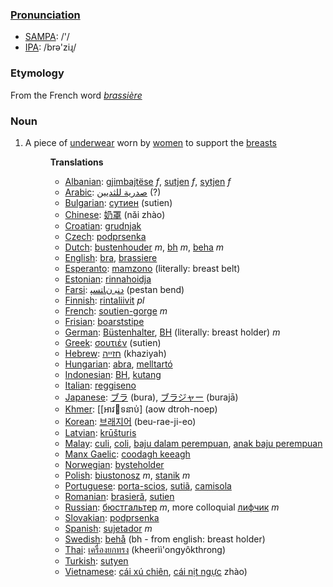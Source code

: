 ===[[Pronunciation]]===
*[[w:SAMPA|SAMPA]]: /'/
*[[w:IPA|IPA]]: /brə'ziɻ/

===Etymology===
From the French word ''[[brassière]]''
===Noun===
#A piece of [[underwear]] worn by [[women]] to support the [[breasts]]
#:'''Translations'''
#:*[[Albanian]]: [[gjimbajtëse]] ''f'', [[sutjen]] ''f'', [[sytjen]] ''f''
#:*[[Arabic]]: [[صدرية للثديين]] (?)
#:*[[Bulgarian]]: [[сутиен]] (sutien)
#:*[[Chinese]]: [[奶罩]] (nǎi zhào)
#:*[[Croatian]]: [[grudnjak]]
#:*[[Czech]]: [[podprsenka]]
#:*[[Dutch]]: [[bustenhouder]] ''m'', [[bh]] ''m'', [[beha]] ''m''
#:*[[English]]: [[bra]], [[brassiere]]
#:*[[Esperanto]]: [[mamzono]] (literally: breast belt)
#:*[[Estonian]]: [[rinnahoidja]]
#:*[[Farsi]]: [[ﺩﻨﺒ ﻥﺎﺘﺴﭙ]] (pestan bend)
#:*[[Finnish]]: [[rintaliivit]] ''pl''
#:*[[French]]: [[soutien-gorge]] ''m''
#:*[[Frisian]]: [[boarststipe]]
#:*[[German]]: [[Büstenhalter]], [[BH]] (literally: breast holder) ''m''
#:*[[Greek]]: [[σουτιέν]] (sutien)
#:*[[Hebrew]]: [[חזייה]] (khaziyah)
#:*[[Hungarian]]: [[abra]], [[melltartó]]
#:*[[Indonesian]]: [[BH]], [[kutang]]
#:*[[Italian]]: [[reggiseno]]
#:*[[Japanese]]: [[ブラ]] (bura), [[ブラジャー]] (burajā)
#:*[[Khmer]]: [[ឤវទនាប់] (aow dtroh-noep)
#:*[[Korean]]: [[브래지어]] (beu-rae-ji-eo)
#:*[[Latvian]]: [[krūšturis]]
#:*[[Malay]]: [[culi]], [[coli]], [[baju dalam perempuan]], [[anak baju perempuan]]
#:*[[Manx Gaelic]]: [[coodagh keeagh]]
#:*[[Norwegian]]: [[bysteholder]]
#:*[[Polish]]: [[biustonosz]] ''m'', [[stanik]] ''m''
#:*[[Portuguese]]: [[porta-scios]], [[sutiã]], [[camisola]]
#:*[[Romanian]]: [[brasieră]], [[sutien]]
#:*[[Russian]]: [[бюстгальтер]] ''m'', more colloquial [[лифчик]] ''m''
#:*[[Slovakian]]: [[podprsenka]]
#:*[[Spanish]]: [[sujetador]] ''m''
#:*[[Swedish]]: [[behå]] (bh - from english: breast holder)
#:*[[Thai]]: [[เครื่องยกทรง]] (kheerìì'ongyôkthrong)
#:*[[Turkish]]: [[sutyen]]
#:*[[Vietnamese]]: [[cái xú chiên]], [[cái nịt ngực]] zhào)